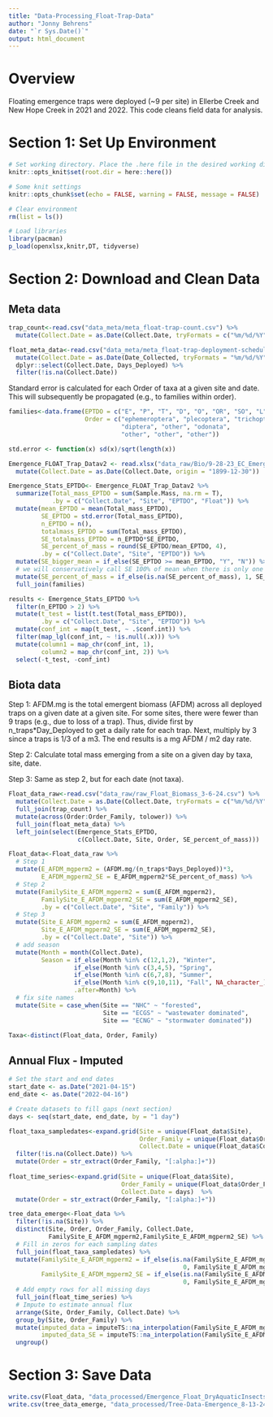 ---
title: "Data-Processing_Float-Trap-Data"
author: "Jonny Behrens"
date: "`r Sys.Date()`"
output: html_document
---

# Overview

Floating emergence traps were deployed (~9 per site) in Ellerbe Creek and 
New Hope Creek in 2021 and 2022. This code cleans field data for analysis.

# Section 1: Set Up Environment

```{r setup, echo = FALSE, warning= FALSE, message=FALSE, results='hide'}
# Set working directory. Place the .here file in the desired working directory
knitr::opts_knit$set(root.dir = here::here())

# Some knit settings 
knitr::opts_chunk$set(echo = FALSE, warning = FALSE, message = FALSE)

# Clear environment
rm(list = ls())

# Load libraries
library(pacman)
p_load(openxlsx,knitr,DT, tidyverse)
```

# Section 2: Download and Clean Data

## Meta data

```{r}
trap_count<-read.csv("data_meta/meta_float-trap-count.csv") %>% 
  mutate(Collect.Date = as.Date(Collect.Date, tryFormats = c("%m/%d/%Y")))

float_meta_data<-read.csv("data_meta/meta_float-trap-deployment-schedule.csv") %>% 
  mutate(Collect.Date = as.Date(Date_Collected, tryFormats = "%m/%d/%Y")) %>% 
  dplyr::select(Collect.Date, Days_Deployed) %>% 
  filter(!is.na(Collect.Date))
```

Standard error is calculated for each Order of taxa at a given site and date.
This will subsequently be propagated (e.g., to families within order).

```{r}
families<-data.frame(EPTDO = c("E", "P", "T", "D", "O", "OR", "SO", "L", "R"), 
                     Order = c("ephemeroptera", "plecoptera", "trichoptera", 
                               "diptera", "other", "odonata",
                               "other", "other", "other"))
```

```{r}
std.error <- function(x) sd(x)/sqrt(length(x))

Emergence_FLOAT_Trap_Datav2 <- read.xlsx("data_raw/Bio/9-28-23_EC_Emergence_FLOAT_Trap_Datav2.xlsx") %>% 
  mutate(Collect.Date = as.Date(Collect.Date, origin = "1899-12-30"))

Emergence_Stats_EPTDO<- Emergence_FLOAT_Trap_Datav2 %>% 
  summarize(Total_mass_EPTDO = sum(Sample.Mass, na.rm = T),
            .by = c("Collect.Date", "Site", "EPTDO", "Float")) %>% 
  mutate(mean_EPTDO = mean(Total_mass_EPTDO),
         SE_EPTDO = std.error(Total_mass_EPTDO),
         n_EPTDO = n(),
         totalmass_EPTDO = sum(Total_mass_EPTDO), 
         SE_totalmass_EPTDO = n_EPTDO*SE_EPTDO,
         SE_percent_of_mass = round(SE_EPTDO/mean_EPTDO, 4), 
         .by = c("Collect.Date", "Site", "EPTDO")) %>% 
  mutate(SE_bigger_mean = if_else(SE_EPTDO >= mean_EPTDO, "Y", "N")) %>% 
  # we will conservatively call SE 100% of mean when there is only one observation
  mutate(SE_percent_of_mass = if_else(is.na(SE_percent_of_mass), 1, SE_percent_of_mass)) %>% 
  full_join(families)

results <- Emergence_Stats_EPTDO %>%
  filter(n_EPTDO > 2) %>% 
  mutate(t_test = list(t.test(Total_mass_EPTDO)),
         .by = c("Collect.Date", "Site", "EPTDO")) %>% 
  mutate(conf_int = map(t_test, ~ .$conf.int)) %>% 
  filter(map_lgl(conf_int, ~ !is.null(.x))) %>% 
  mutate(column1 = map_chr(conf_int, 1),
         column2 = map_chr(conf_int, 2)) %>% 
  select(-t_test, -conf_int)
```

## Biota data

Step 1: AFDM.mg is the total emergent biomass (AFDM) across all deployed traps
on a given date at a given site. For some sites, there were fewer than 9 traps 
(e.g., due to loss of a trap). Thus, divide first by n_traps*Day_Deployed to 
get a daily rate for each trap. Next, multiply by 3 since a traps is 1/3 of a m3.
The end results is a mg AFDM / m2 day rate.

Step 2: Calculate total mass emerging from a site on a given day by taxa, site, date.

Step 3: Same as step 2, but for each date (not taxa).

```{r}
Float_data_raw<-read.csv("data_raw/raw_Float_Biomass_3-6-24.csv") %>% 
  mutate(Collect.Date = as.Date(Collect.Date, tryFormats = c("%m/%d/%Y"))) %>% 
  full_join(trap_count) %>% 
  mutate(across(Order:Order_Family, tolower)) %>% 
  full_join(float_meta_data) %>% 
  left_join(select(Emergence_Stats_EPTDO, 
                   c(Collect.Date, Site, Order, SE_percent_of_mass)))

Float_data<-Float_data_raw %>% 
  # Step 1
  mutate(E_AFDM_mgperm2 = (AFDM.mg/(n_traps*Days_Deployed))*3,
         E_AFDM_mgperm2_SE = E_AFDM_mgperm2*SE_percent_of_mass) %>% 
  # Step 2
  mutate(FamilySite_E_AFDM_mgperm2 = sum(E_AFDM_mgperm2),
         FamilySite_E_AFDM_mgperm2_SE = sum(E_AFDM_mgperm2_SE),
         .by = c("Collect.Date", "Site", "Family")) %>% 
  # Step 3
  mutate(Site_E_AFDM_mgperm2 = sum(E_AFDM_mgperm2), 
         Site_E_AFDM_mgperm2_SE = sum(E_AFDM_mgperm2_SE),
         .by = c("Collect.Date", "Site")) %>% 
  # add season
  mutate(Month = month(Collect.Date),
         Season = if_else(Month %in% c(12,1,2), "Winter",
                  if_else(Month %in% c(3,4,5), "Spring",
                  if_else(Month %in% c(6,7,8), "Summer",
                  if_else(Month %in% c(9,10,11), "Fall", NA_character_)))),
                  .after=Month) %>% 
  # fix site names
  mutate(Site = case_when(Site == "NHC" ~ "forested",
                          Site == "ECGS" ~ "wastewater dominated",
                          Site == "ECNG" ~ "stormwater dominated"))

Taxa<-distinct(Float_data, Order, Family)
```

## Annual Flux - Imputed

```{r}
# Set the start and end dates
start_date <- as.Date("2021-04-15")
end_date <- as.Date("2022-04-16")
```

```{r}
# Create datasets to fill gaps (next section)
days <- seq(start_date, end_date, by = "1 day")

float_taxa_sampledates<-expand.grid(Site = unique(Float_data$Site),
                                    Order_Family = unique(Float_data$Order_Family),
                                    Collect.Date = unique(Float_data$Collect.Date)) %>% 
  filter(!is.na(Collect.Date)) %>% 
  mutate(Order = str_extract(Order_Family, "[:alpha:]+"))
  
float_time_series<-expand.grid(Site = unique(Float_data$Site),
                               Order_Family = unique(Float_data$Order_Family),
                               Collect.Date = days)  %>% 
  mutate(Order = str_extract(Order_Family, "[:alpha:]+"))
```

```{r}
tree_data_emerge<-Float_data %>%
  filter(!is.na(Site)) %>% 
  distinct(Site, Order, Order_Family, Collect.Date, 
           FamilySite_E_AFDM_mgperm2,FamilySite_E_AFDM_mgperm2_SE) %>% 
  # Fill in zeros for each sampling dates
  full_join(float_taxa_sampledates) %>% 
  mutate(FamilySite_E_AFDM_mgperm2 = if_else(is.na(FamilySite_E_AFDM_mgperm2), 
                                                0, FamilySite_E_AFDM_mgperm2),
         FamilySite_E_AFDM_mgperm2_SE = if_else(is.na(FamilySite_E_AFDM_mgperm2_SE), 
                                                0, FamilySite_E_AFDM_mgperm2_SE)) %>% 
  # Add empty rows for all missing days
  full_join(float_time_series) %>%
  # Impute to estimate annual flux
  arrange(Site, Order_Family, Collect.Date) %>% 
  group_by(Site, Order_Family) %>% 
  mutate(imputed_data = imputeTS::na_interpolation(FamilySite_E_AFDM_mgperm2, option = "linear"),
         imputed_data_SE = imputeTS::na_interpolation(FamilySite_E_AFDM_mgperm2_SE, option = "linear")) %>% 
  ungroup()
```

# Section 3: Save Data

```{r echo = T}
write.csv(Float_data, "data_processed/Emergence_Float_DryAquaticInsects_8-13-24.csv")
write.csv(tree_data_emerge, "data_processed/Tree-Data-Emergence_8-13-24.csv")
```
